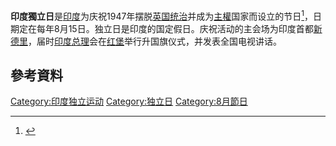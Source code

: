 '''印度獨立日'''是[[印度|印度]]为庆祝1947年摆脱[[英属印度|英国统治]]并成为[[主權|主權]]国家而设立的节日<ref>{{Citation |title=International Law Reports |volume=22 |author=lihu Lauterpacht Editor H. Lauterpacht |publisher=Cambridge University Press |year=1958 |isbn=9780949009364 |page=[http://books.google.com.ph/books?id=OrMErqyDdvEC&pg=PA147 147] |url=http://books.google.com.ph/books?id=OrMErqyDdvEC |accessdate=2011-05-04 |archive-date=2012-10-22 |archive-url=https://web.archive.org/web/20121022090619/http://books.google.com.ph/books?id=OrMErqyDdvEC |dead-url=no }}</ref>，日期定在每年8月15日。独立日是印度的国定假日。庆祝活动的主会场为印度首都[[新德里|新德里]]，届时[[印度总理|印度总理]]会在[[德里红堡|红堡]]举行升国旗仪式，并发表全国电视讲话。

== 參考資料 ==
{{reflist}}

[[Category:印度独立运动|Category:印度独立运动]]
[[Category:独立日|Category:独立日]]
[[Category:8月節日|Category:8月節日]]